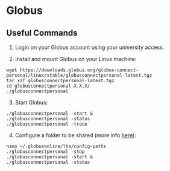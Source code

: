 # Globus

## Useful Commands

1. Login on your Globus account using your university access.

2. Install and mount Globus on your Linux machine:

```console
wget https://downloads.globus.org/globus-connect-personal/linux/stable/globusconnectpersonal-latest.tgz
tar xzf globusconnectpersonal-latest.tgz
cd globusconnectpersonal-X.X.X/
./globusconnectpersonal
```

3. Start Globus:
```console
./globusconnectpersonal -start &
./globusconnectpersonal -status
./globusconnectpersonal -trace
```

4. Configure a folder to be shared (more info [here](https://docs.globus.org/how-to/globus-connect-personal-linux/#config-paths)):

```console
nano ~/.globusonline/lta/config-paths
./globusconnectpersonal -stop
./globusconnectpersonal -start &
./globusconnectpersonal -status
```
